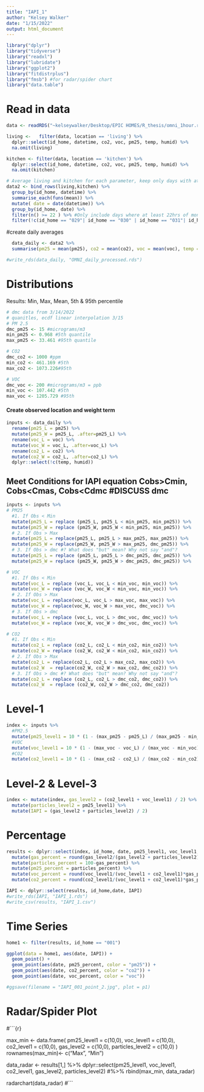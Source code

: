 ```yaml
---
title: "IAPI_1"
author: "Kelsey Walker"
date: "1/15/2022"
output: html_document
---
```


```r
library("dplyr")
library("tidyverse")
library("readxl")
library("lubridate")
library("ggplot2")
library("fitdistrplus")
library("fmsb") #for radar/spider chart
library("data.table")
```

# Read in data
```r
data <- readRDS("~kelseywalker/Desktop/EPIC HOMES/R_thesis/omni_1hour.rds") 

living <-   filter(data, location == 'living') %>%
  dplyr::select(id_home, datetime, co2, voc, pm25, temp, humid) %>%
  na.omit(living)

kitchen <- filter(data, location == 'kitchen') %>%
  dplyr::select(id_home, datetime, co2, voc, pm25, temp, humid) %>%
  na.omit(kitchen)

# Average living and kitchen for each parameter, keep only days with at least 22hrs of data
data2 <- bind_rows(living,kitchen) %>%
  group_by(id_home, datetime) %>%
  summarise_each(funs(mean)) %>%
  mutate( date = date(datetime)) %>%
  group_by(id_home, date) %>%
  filter(n() >= 22 ) %>% #Only include days where at least 22hrs of monitoring existed
  filter(!c(id_home == "029"| id_home == "030" | id_home == "031"| id_home == "032" | id_home == "033")) # homes 001 - 028

```

#create daily averages
```r
  data_daily <- data2 %>%
  summarise(pm25 = mean(pm25), co2 = mean(co2), voc = mean(voc), temp = mean(temp), humid = mean(humid))

#write_rds(data_daily, "OMNI_daily_processed.rds")
```

  
# Distributions
Results:
Min, Max, Mean, 5th & 95th percentile
```r
# dmc data from 3/14/2022
# quanitles, ecdf linear interpolation 3/15
# PM 2.5
dmc_pm25 <- 15 #micrograms/m3 
min_pm25 <- 0.968 #5th quantile
max_pm25 <- 33.461 #95th quantile

# CO2
dmc_co2 <- 1000 #ppm
min_co2 <- 461.169 #5th
max_co2 <- 1073.226#95th

# VOC
dmc_voc <- 200 #micrograms/m3 = ppb
min_voc <- 107.442 #5th
max_voc <- 1205.729 #95th


```

#### Create observed location and weight term
```r
inputs <- data_daily %>%
  rename(pm25_L = pm25) %>%
  mutate(pm25_W = pm25_L, .after=pm25_L) %>%
  rename(voc_L = voc) %>%
  mutate(voc_W = voc_L, .after=voc_L) %>%
  rename(co2_L = co2) %>%
  mutate(co2_W = co2_L, .after=co2_L) %>%
  dplyr::select(!c(temp, humid))
```

## Meet Conditions for IAPI equation Cobs>Cmin, Cobs<Cmas, Cobs<Cdmc #DISCUSS dmc
```r
inputs <- inputs %>%
# PM25
  #1. If Obs < Min
  mutate(pm25_L = replace (pm25_L, pm25_L < min_pm25, min_pm25)) %>%
  mutate(pm25_W = replace (pm25_W, pm25_W < min_pm25, min_pm25)) %>%
  # 2. If Obs > Max
  mutate(pm25_L = replace(pm25_L, pm25_L > max_pm25, max_pm25)) %>%
  mutate(pm25_W = replace(pm25_W, pm25_W > max_pm25, dmc_pm25)) %>%
  # 3. If Obs > dmc #? What does "but" mean? Why not say "and"?
  mutate(pm25_L = replace (pm25_L, pm25_L > dmc_pm25, dmc_pm25)) %>%
  mutate(pm25_W = replace (pm25_W, pm25_W > dmc_pm25, dmc_pm25)) %>%

# VOC
  #1. If Obs < Min
  mutate(voc_L = replace (voc_L, voc_L < min_voc, min_voc)) %>%
  mutate(voc_W = replace (voc_W, voc_W < min_voc, min_voc)) %>%
  # 2. If Obs > Max
  mutate(voc_L = replace(voc_L, voc_L > max_voc, max_voc)) %>%
  mutate(voc_W = replace(voc_W, voc_W > max_voc, dmc_voc)) %>%
  # 3. If Obs > dmc 
  mutate(voc_L = replace (voc_L, voc_L > dmc_voc, dmc_voc)) %>%
  mutate(voc_W = replace (voc_W, voc_W > dmc_voc, dmc_voc)) %>%

# CO2
  #1. If Obs < Min
  mutate(co2_L = replace (co2_L, co2_L < min_co2, min_co2)) %>%
  mutate(co2_W = replace (co2_W, co2_W < min_co2, min_co2)) %>%
  # 2. If Obs > Max
  mutate(co2_L = replace(co2_L, co2_L > max_co2, max_co2)) %>%
  mutate(co2_W  = replace(co2_W, co2_W > max_co2, dmc_co2)) %>%
  # 3. If Obs > dmc #? What does "but" mean? Why not say "and"?
  mutate(co2_L = replace (co2_L, co2_L > dmc_co2, dmc_co2)) %>%
  mutate(co2_W  = replace (co2_W, co2_W > dmc_co2, dmc_co2))

```



# Level-1
```r
index <- inputs %>%
  #PM2.5
  mutate(pm25_level1 = 10 * (1 - (max_pm25 - pm25_L) / (max_pm25 - min_pm25) * (dmc_pm25 - pm25_W)/dmc_pm25)) %>%
  #VOC
  mutate(voc_level1 = 10 * (1 - (max_voc - voc_L) / (max_voc - min_voc) * (dmc_voc - voc_W)/dmc_voc)) %>%
  #CO2
  mutate(co2_level1 = 10 * (1 - (max_co2 - co2_L) / (max_co2 - min_co2) * (dmc_co2 - co2_W)/dmc_co2))
```

# Level-2 & Level-3
```r
index <- mutate(index, gas_level2 = (co2_level1 + voc_level1) / 2) %>%
  mutate(particles_level2 = pm25_level1) %>%
  mutate(IAPI = (gas_level2 + particles_level2) / 2)
```

# Percentage
```r
results <- dplyr::select(index, id_home, date, pm25_level1, voc_level1, co2_level1, gas_level2, particles_level2, IAPI) %>%
  mutate(gas_percent = round(gas_level2/(gas_level2 + particles_level2) *100)) %>%
  mutate(particles_percent = 100-gas_percent) %>%
  mutate(pm25_percent = particles_percent) %>%
  mutate(voc_percent = round(voc_level1/(voc_level1 + co2_level1)*gas_percent)) %>%
  mutate(co2_percent = round(co2_level1/(voc_level1 + co2_level1)*gas_percent))
```

```r
IAPI <- dplyr::select(results, id_home,date, IAPI)
#write_rds(IAPI, "IAPI_1.rds")
#write_csv(results, "IAPI_1.csv")
```

# Time Series
```r
home1 <- filter(results, id_home == "001")

ggplot(data = home1, aes(date, IAPI)) + 
  geom_point() +
  geom_point(aes(date, pm25_percent, color = "pm25")) + 
  geom_point(aes(date, co2_percent, color = "co2")) +
  geom_point(aes(date, voc_percent, color = "voc"))

#ggsave(filename = "IAPI_001_point_2.jpg", plot = p1)
```

# Radar/Spider Plot
#```{r}

max_min <- data.frame(
  pm25_level1 = c(10,0), voc_level1 = c(10,0), co2_level1 = c(10,0), gas_level2 = c(10,0), particles_level2 = c(10,0)
)
rownames(max_min)<- c("Max", "Min")

data_radar <- results[1,] %>%
  dplyr::select(pm25_level1, voc_level1, co2_level1, gas_level2, particles_level2) #%>%
  rbind(max_min, data_radar)


radarchart(data_radar)
#```

